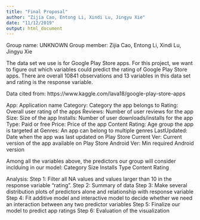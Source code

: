 ```yaml
---
title: "Final Proposal"
author: "Zijia Cao, Entong Li, Xindi Lu, Jingyu Xie"
date: "11/12/2019"
output: html_document
---
```


Group name: UNKNOWN
Group member: Zijia Cao, Entong Li, Xindi Lu, Jingyu Xie

The data set we use is for Google Play Store apps. For this project, we want to figure out which variables could predict the rating of Google Play Store apps. There are overall 10841 observations and 13 variables in this data set and rating is the response variable. 

Data cited from: https://www.kaggle.com/lava18/google-play-store-apps

App: Application name
Category: Category the app belongs to 
Rating: Overall user rating of the apps
Reviews: Number of user reviews for the app
Size: Size of the app
Installs: Number of user downloads/installs for the app
Type: Paid or free
Price: Price of the app
Content Rating: Age group the app is targeted at
Genres: An app can belong to multiple genres
LastUpdated: Date when the app was last updated on Play Store
Current Ver: Current version of the app available on Play Store
Android Ver: Min required Android version


Among all the variables above, the predictors our group will consider inclduing in our model:
Category
Size
Installs
Type
Content Rating


Analysis:
Step 1: Filter all NA values and values larger than 10 in the response variable "rating".
Step 2: Summary of data
Step 3: Make several distribution plots of predictors alone and relationship with response variable
Step 4: Fit additive model and interactive model to decide whether we need an interaction between any two predictor variables
Step 5: Finalize our model to predict app ratings
Step 6: Evaluation of the visualization



